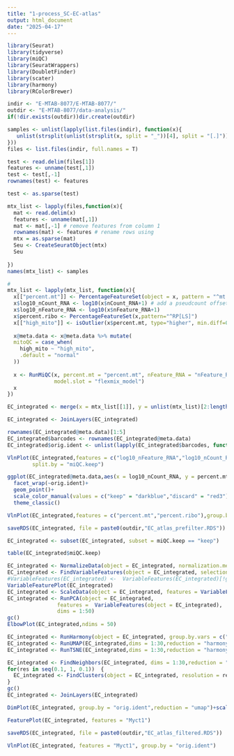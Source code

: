 ```yaml
---
title: "1-process_SC-EC-atlas"
output: html_document
date: "2025-04-17"
---
```


```r
library(Seurat)
library(tidyverse)
library(miQC)
library(SeuratWrappers)
library(DoubletFinder)
library(scater)
library(harmony)
library(RColorBrewer)
```

```r
indir <- "E-MTAB-8077/E-MTAB-8077/"
outdir <- "E-MTAB-8077/data-analysis/"
if(!dir.exists(outdir))dir.create(outdir)
```

```r
samples <- unlist(lapply(list.files(indir), function(x){
   unlist(strsplit(unlist(strsplit(x, split = "_"))[4], split = "[.]"))[1]
}))
files <- list.files(indir, full.names = T)
```

```r
test <- read.delim(files[1])
features <- unname(test[,1])
test <- test[,-1]
rownames(test) <- features
```

```r
test <- as.sparse(test)
```

```r
mtx_list <- lapply(files,function(x){
  mat <- read.delim(x)
  features <- unname(mat[,1])
  mat <- mat[,-1] # remove features from column 1
  rownames(mat) <- features # rename rows using 
  mtx = as.sparse(mat) 
  Seu <- CreateSeuratObject(mtx)
  Seu
  
})
names(mtx_list) <- samples
```


```r
# 
mtx_list <- lapply(mtx_list, function(x){
  x[["percent.mt"]] <- PercentageFeatureSet(object = x, pattern = "^mt|^MT|^Mt")
  x$log10_nCount_RNA <- log10(x$nCount_RNA+1) # add a pseudcount offset to prevent log10(0)
  x$log10_nFeature_RNA <- log10(x$nFeature_RNA+1)
  x$percent.ribo <- PercentageFeatureSet(x,pattern="^RP[LS]")
  x[["high_mito"]] <- isOutlier(x$percent.mt, type="higher", min.diff=0.5)
  
  x@meta.data <- x@meta.data %>% mutate(
  mitoQC = case_when(
    high_mito ~ "high_mito",
    .default = "normal"
  ))
  
  x <- RunMiQC(x, percent.mt = "percent.mt", nFeature_RNA = "nFeature_RNA", posterior.cutoff = 0.8,
               model.slot = "flexmix_model")
  x
})
```

```r
EC_integrated <- merge(x = mtx_list[[1]], y = unlist(mtx_list)[2:length(mtx_list)])
```

```r
EC_integrated <- JoinLayers(EC_integrated)
```

```r
rownames(EC_integrated@meta.data)[1:5]
EC_integrated$barcodes <- rownames(EC_integrated@meta.data)
EC_integrated$orig.ident <- unlist(lapply(EC_integrated$barcodes, function(x){unlist(strsplit(x, split = "_"))[2]}))
```

```r
VlnPlot(EC_integrated,features = c("log10_nFeature_RNA","log10_nCount_RNA"),group.by = "orig.ident",alpha = 0.1,
        split.by = "miQC.keep") 
```

```r
ggplot(EC_integrated@meta.data,aes(x = log10_nCount_RNA, y = percent.mt, color = miQC.keep))+
  facet_wrap(~orig.ident)+
  geom_point()+
  scale_color_manual(values = c("keep" = "darkblue","discard" = "red3"))+
  theme_classic()
```


```r
VlnPlot(EC_integrated,features = c("percent.mt","percent.ribo"),group.by = "orig.ident",alpha = 0.1)
```

```r
saveRDS(EC_integrated, file = paste0(outdir,"EC_atlas_prefilter.RDS"))
```

```r
EC_integrated <- subset(EC_integrated, subset = miQC.keep == "keep")
```


```r
table(EC_integrated$miQC.keep)
```

```r
EC_integrated <- NormalizeData(object = EC_integrated, normalization.method = "LogNormalize", scale.factor = 10000)
EC_integrated <- FindVariableFeatures(object = EC_integrated, selection.method = 'mean.var.plot', mean.cutoff = c(0.0125, 5), dispersion.cutoff = c(0.5, Inf))
#VariableFeatures(EC_integrated) <-  VariableFeatures(EC_integrated)[!grepl("^Tra|^Trb|^Igh|^Igk|Mamu-a", VariableFeatures(EC_integrated))]
VariableFeaturePlot(EC_integrated)
EC_integrated <- ScaleData(object = EC_integrated, features = VariableFeatures(object = EC_integrated), vars.to.regress = c("nCount_RNA", "percent.mt"))
EC_integrated <- RunPCA(object = EC_integrated,
                features =  VariableFeatures(object = EC_integrated),
                dims = 1:50)
gc()
ElbowPlot(EC_integrated,ndims = 50)
```

```r
EC_integrated <- RunHarmony(object = EC_integrated, group.by.vars = c("orig.ident"), max.iter.harmony = 20)
EC_integrated <- RunUMAP(EC_integrated,dims = 1:30,reduction = "harmony")
EC_integrated <- RunTSNE(EC_integrated,dims = 1:30,reduction = "harmony")

EC_integrated <- FindNeighbors(EC_integrated, dims = 1:30,reduction = "harmony")
for(res in seq(0.1, 1, 0.1))  {   
  EC_integrated <- FindClusters(object = EC_integrated, resolution = res, print.output = 0, save.SNN = TRUE)
} 
gc()
EC_integrated <- JoinLayers(EC_integrated)
```

```r
DimPlot(EC_integrated, group.by = "orig.ident",reduction = "umap")+scale_color_manual(values = colorRampPalette(brewer.pal(10, "Set1"))(10))
```
```r
FeaturePlot(EC_integrated, features = "Myct1")
```

```r
saveRDS(EC_integrated, file = paste0(outdir,"EC_atlas_filtered.RDS"))
```


```r
VlnPlot(EC_integrated, features = "Myct1", group.by = "orig.ident")
```

